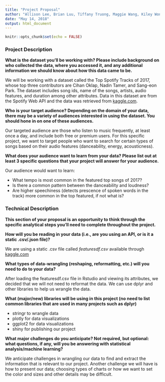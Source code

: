 ```yaml
---
title: "Project Proposal"
author: "Allison Lee, Brian Luu, Tiffany Truong, Maggie Wang, Kiley Wong"
date: "May 14, 2018"
output: html_document
---
```


```r
knitr::opts_chunk$set(echo = FALSE)
```

### Project Description
**What is the dataset you'll be working with?  Please include background on who collected the data, where you accessed it, and any additional information we should know about how this data came to be.**

We will be working with a dataset called the Top Spotify Tracks of 2017, whose top three contributors are Cihan Oklap, Nadin Tamer, and Sang-eon Park. The dataset includes song ids, name of the songs, artists, audio features, and duration among other attributes. Data in this dataset are from the Spotify Web API and the data was retrieved from [kaggle.com](https://www.kaggle.com/nadintamer/top-tracks-of-2017/data). 

**Who is your target audience?  Depending on the domain of your data, there may be a variety of audiences interested in using the dataset.  You should hone in on one of these audiences.**

Our targeted audience are those who listen to music frequently, at least once a day, and include both free or premium users. For this specific project, we want to target people who want to search for certain types of songs based on their audio features (danceability, energy, acousticness).

**What does your audience want to learn from your data?  Please list out at least 3 specific questions that your project will answer for your audience.**

Our audience would want to learn:

- What tempo is most common in the featured top songs of 2017?
- Is there a common pattern between the danceability and loudness?
- Are higher speechiness (detects prescence of spoken words in the track) more common in the top featured, if not what is? 

### Technical Description
**This section of your proposal is an opportunity to think through the specific analytical steps you'll need to complete throughout the project.**

**How will you be reading in your data (i.e., are you using an API, or is it a static .csv/.json file)?**

We are using a static .csv file called _featuresdf.csv_ available through [kaggle.com](https://www.kaggle.com/nadintamer/top-tracks-of-2017/data)

**What types of data-wrangling (reshaping, reformatting, etc.) will you need to do to your data?**

After loading the featuresdf.csv file in Rstudio and viewing its attributes, we decided that we will not need to reformat the data. We can use dplyr and other libraries to help us wrangle the data.

**What (major/new) libraries will be using in this project (no need to list common libraries that are used in many projects such as dplyr)**

- stringr to wrangle data
- plotly for data visualizations
- ggplot2 for data visualizations
- shiny for publishing our project

**What major challenges do you anticipate? Not required, but optional: what questions, if any, will you be answering with statistical analysis/machine learning?**

We anticipate challenges in wrangling our data to find and extract the information that is relevant to our project. Another challenge we will have is how to present our data; choosing types of charts or how we want to set the color and sizes and other details may be difficult. 
